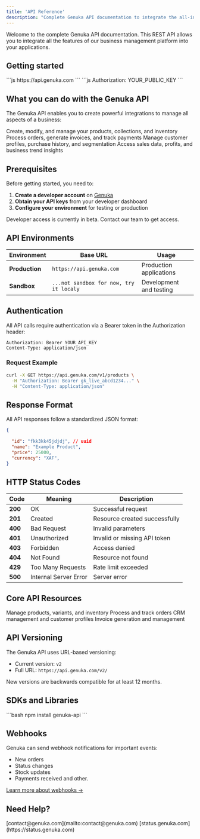 ```yaml
---
title: 'API Reference'
description: "Complete Genuka API documentation to integrate the all-in-one business management platform into your applications."
---
```


<Card title="Genuka API Reference" icon="box" vertical>
  Welcome to the complete Genuka API documentation. This REST API allows you to integrate all the features of our business management platform into your applications.
</Card>

## Getting started

<Columns cols={2}>
  <Card title="Base URLs" icon="globe">
    ```js
    https://api.genuka.com
    ```
  </Card>
  <Card title="Authentication" icon="key">
     ```js
   Authorization: YOUR_PUBLIC_KEY
    ```
  </Card>
</Columns>


## What you can do with the Genuka API

The Genuka API enables you to create powerful integrations to manage all aspects of a business:

<CardGroup cols={2}>
  <Card title="Product Management" icon="box">
    Create, modify, and manage your products, collections, and inventory
  </Card>
  <Card title="Orders & Invoices" icon="file-invoice">
    Process orders, generate invoices, and track payments
  </Card>
  <Card title="Customer Management (CRM)" icon="users">
    Manage customer profiles, purchase history, and segmentation
  </Card>
  <Card title="Analytics & Reports" icon="chart-bar">
    Access sales data, profits, and business trend insights
  </Card>
</CardGroup>

## Prerequisites

Before getting started, you need to:

1. **Create a developer account** on [Genuka](https://genuka.com)
2. **Obtain your API keys** from your developer dashboard
3. **Configure your environment** for testing or production

<Note>
Developer access is currently in beta. Contact our team to get access.
</Note>

## API Environments

| Environment | Base URL | Usage |
|-------------|----------|-------|
| **Production** | `https://api.genuka.com` | Production applications |
| **Sandbox** | `...not sandbox for now, try it localy` | Development and testing |

## Authentication

All API calls require authentication via a Bearer token in the Authorization header:

```http
Authorization: Bearer YOUR_API_KEY
Content-Type: application/json
```

### Request Example

```bash
curl -X GET https://api.genuka.com/v1/products \
  -H "Authorization: Bearer gk_live_abcd1234..." \
  -H "Content-Type: application/json"
```

## Response Format

All API responses follow a standardized JSON format:

```json
{
  
  "id": "fkk3kk45jdjdj", // uuid
  "name": "Example Product",
  "price": 25000,
  "currency": "XAF",
}
```


## HTTP Status Codes

| Code | Meaning | Description |
|------|---------|-------------|
| **200** | OK | Successful request |
| **201** | Created | Resource created successfully |
| **400** | Bad Request | Invalid parameters |
| **401** | Unauthorized | Invalid or missing API token |
| **403** | Forbidden | Access denied |
| **404** | Not Found | Resource not found |
| **429** | Too Many Requests | Rate limit exceeded |
| **500** | Internal Server Error | Server error |


## Core API Resources

<CardGroup cols={2}>
  <Card title="Products" icon="box" href="/api-reference/endpoint/products">
    Manage products, variants, and inventory
  </Card>
  <Card title="Orders" icon="container" href="/api-reference/endpoint/orders">
    Process and track orders
  </Card>
  <Card title="Customers" icon="user" href="/api-reference/endpoint/customers">
    CRM management and customer profiles
  </Card>
  <Card title="Invoices" icon="file-invoice" href="/api-reference/endpoint/invoices">
    Invoice generation and management
  </Card>
</CardGroup>

## API Versioning

The Genuka API uses URL-based versioning:

- Current version: `v2`
- Full URL: `https://api.genuka.com/v2/`

New versions are backwards compatible for at least 12 months.

## SDKs and Libraries

<CardGroup cols={1}>
  <Card title="JavaScript/Node.js" icon="node-js">
    ```bash
    npm install genuka-api
    ```
  </Card>
</CardGroup>

## Webhooks

Genuka can send webhook notifications for important events:

- New orders
- Status changes
- Stock updates
- Payments received and other.

[Learn more about webhooks →](/getting-started/webhook)

## Need Help?

<CardGroup cols={2}>
  <Card title="Technical Support" icon="envelope">
    [contact@genuka.com](mailto:contact@genuka.com)
  </Card>
  <Card title="API Status" icon="newspaper">
    [status.genuka.com](https://status.genuka.com)
  </Card>
</CardGroup>
